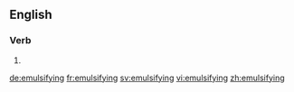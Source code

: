 ==English==

===Verb===
{{head|en|present participle}}

# {{present participle of|emulsify|lang=en|nocat=1}}

[[de:emulsifying]]
[[fr:emulsifying]]
[[sv:emulsifying]]
[[vi:emulsifying]]
[[zh:emulsifying]]